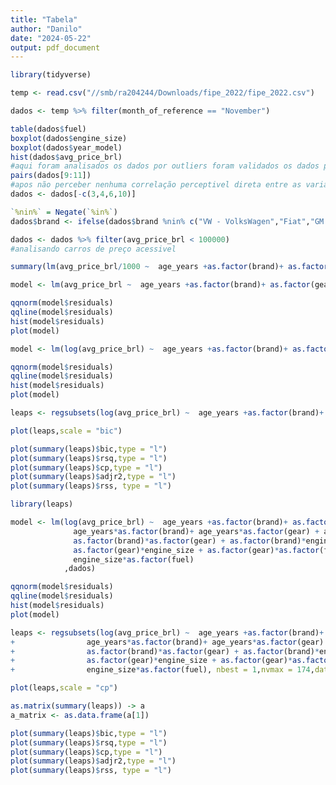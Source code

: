 ---
title: "Tabela"
author: "Danilo"
date: "2024-05-22"
output: pdf_document
---

```{r}
library(tidyverse)
```


```{r setup, include=FALSE}
temp <- read.csv("//smb/ra204244/Downloads/fipe_2022/fipe_2022.csv")

```

```{r vereificação dos dados}
dados <- temp %>% filter(month_of_reference == "November")

table(dados$fuel)
boxplot(dados$engine_size)
boxplot(dados$year_model)
hist(dados$avg_price_brl)
#aqui foram analisados os dados por outliers foram validados os dados para análise
pairs(dados[9:11])
#apos não perceber nenhuma correlação perceptivel direta entre as variáveis assumimos independencia 
dados <- dados[-c(3,4,6,10)]
```

```{r tratamento de dados}
`%nin%` = Negate(`%in%`)
dados$brand <- ifelse(dados$brand %nin% c("VW - VolksWagen","Fiat","GM - Chevrolet","BMW","Mercedes-Benz","Renault","Peugeot","Ford","Citroën","Audi","Hyundai","Mitsubishi"),"Alternativos",dados$brand)

dados <- dados %>% filter(avg_price_brl < 100000)
#analisando carros de preço acessivel
```


```{r}
summary(lm(avg_price_brl/1000 ~  age_years +as.factor(brand)+ as.factor(gear) + engine_size + as.factor(fuel),dados))

model <- lm(avg_price_brl ~  age_years +as.factor(brand)+ as.factor(gear) + engine_size + as.factor(fuel),dados)

qqnorm(model$residuals)
qqline(model$residuals)
hist(model$residuals)
plot(model)

model <- lm(log(avg_price_brl) ~  age_years +as.factor(brand)+ as.factor(gear) + engine_size + as.factor(fuel),dados)

qqnorm(model$residuals)
qqline(model$residuals)
hist(model$residuals)
plot(model)
```

```{r}
leaps <- regsubsets(log(avg_price_brl) ~  age_years +as.factor(brand)+ as.factor(gear) + engine_size + as.factor(fuel), nbest= 1,data = dados,nvmax = 18)

plot(leaps,scale = "bic")

plot(summary(leaps)$bic,type = "l")
plot(summary(leaps)$rsq,type = "l")
plot(summary(leaps)$cp,type = "l")
plot(summary(leaps)$adjr2,type = "l")
plot(summary(leaps)$rss, type = "l")
```

```{r}
library(leaps)

model <- lm(log(avg_price_brl) ~  age_years +as.factor(brand)+ as.factor(gear) + engine_size + as.factor(fuel)+
              age_years*as.factor(brand)+ age_years*as.factor(gear) + age_years*engine_size + age_years*as.factor(fuel)+
              as.factor(brand)*as.factor(gear) + as.factor(brand)*engine_size + as.factor(brand)*as.factor(fuel)+
              as.factor(gear)*engine_size + as.factor(gear)*as.factor(fuel)+
              engine_size*as.factor(fuel)
            ,dados)

qqnorm(model$residuals)
qqline(model$residuals)
hist(model$residuals)
plot(model)

leaps <- regsubsets(log(avg_price_brl) ~  age_years +as.factor(brand)+ as.factor(gear) + engine_size + as.factor(fuel)+
+                age_years*as.factor(brand)+ age_years*as.factor(gear) + age_years*engine_size + age_years*as.factor(fuel)+
+                as.factor(brand)*as.factor(gear) + as.factor(brand)*engine_size + as.factor(brand)*as.factor(fuel)+
+                as.factor(gear)*engine_size + as.factor(gear)*as.factor(fuel)+
+                engine_size*as.factor(fuel), nbest = 1,nvmax = 174,data = dados,really.big = T, method = "forward")

plot(leaps,scale = "cp")

as.matrix(summary(leaps)) -> a
a_matrix <- as.data.frame(a[1])

plot(summary(leaps)$bic,type = "l")
plot(summary(leaps)$rsq,type = "l")
plot(summary(leaps)$cp,type = "l")
plot(summary(leaps)$adjr2,type = "l")
plot(summary(leaps)$rss, type = "l")
```


